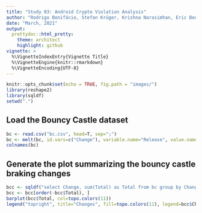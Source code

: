 ```yaml
---
title: "Study 03: Android Crypto Violation Analysis"
author: "Rodrigo Bonifácio, Stefan Krüger, Krishna Narasimhan, Eric Bodden, and Mira Mezini "
date: "March, 2021"
output:
  prettydoc::html_pretty:
    theme: architect
    highlight: github
vignette: >
  %\VignetteIndexEntry{Vignette Title}
  %\VignetteEngine{knitr::rmarkdown}
  %\VignetteEncoding{UTF-8}
---
```


```r
knitr::opts_chunk$set(echo = TRUE, fig.path = "images/")
library(reshape2)
library(sqldf)
setwd(".")
```

## Load the Bouncy Castle dataset


```r
bc <- read.csv("bc.csv", head=T, sep=";")
bc <- melt(bc, id.vars=c("Change"), variable.name="Release", value.name="Total")
colnames(bc)
```

## Generate the plot summarizing the bouncy castle braking changes

```r
bcc <- sqldf("select Change, sum(Total) as Total from bc group by Change")
bcc <- bcc[order(-bcc$Total), ]
barplot(bcc$Total, col=topo.colors(11))
legend("topright", title="Changes", fill=topo.colors(11), legend=bcc$Change, cex = 0.8)
```
